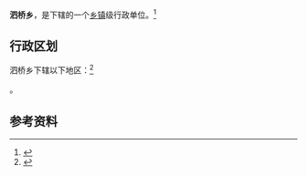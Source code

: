 {{中国乡级行政区|35/09/25/200/000}}

'''泗桥乡'''，是{{PRC admin/fullname|35/09/25/200/000|3}}下辖的一个[[乡镇|乡镇]]级行政单位。<ref>{{PRC admin/ref sgc|{{PRC admin/parent|35/09/25/200/000}}}}</ref>

== 行政区划 ==

泗桥乡下辖以下地区：<ref>{{PRC admin/ref sgc|35/09/25/200/000}}</ref>

{{PRC admin/children|35/09/25/200/000}}。

== 参考资料 ==

{{reflist}}

{{行政区划小作品}}
{{PRC admin/navcat|35/09/25/200/000}}